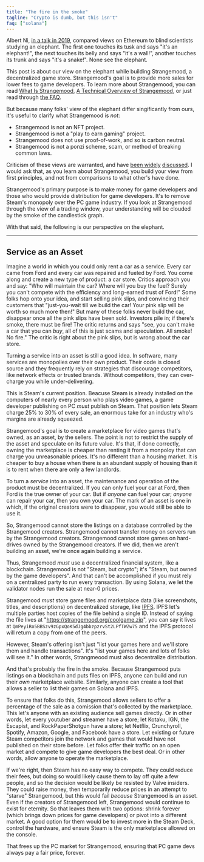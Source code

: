 ```yaml
---
title: "The fire in the smoke"
tagline: "Crypto is dumb, but this isn't"
faq: ["solana"]
---
```


Albert Ni, [in a talk in 2019](https://www.youtube.com/watch?v=QndfwZF8YeY), compared views on Ethereum to blind scientists studying an elephant. The first one touches its tusk and says "it's an elephant!", the next touches its belly and says "it's a wall!", another touches its trunk and says "it's a snake!". None see the elephant.

This post is about our view on the elephant while building Strangemood, a decentralized game store. Strangemood's goal is to provide more sales for lower fees to game developers. To learn more about Strangemood, you can read [What Is Strangemood](/posts/what-is-strangemood), [A Technical Overview of Strangemood](/posts/technical-overview), or just read through [the FAQ](/about).

But because many folks' view of the elephant differ singificantly from ours, it's useful to clarify what Strangemood is _not_:

- Strangemood is not an NFT project.
- Strangemood is not a "play to earn gaming" project.
- Strangemood does not use proof-of-work, and so is carbon neutral.
- Strangemood is not a ponzi scheme, scam, or method of breaking common laws.

Criticism of these views are warranted, and have [been widely](https://web3isgoinggreat.com/) [discussed](https://www.mollywhite.net/annotations/latecomers-guide-to-crypto#). I would ask that, as you learn about Strangemood, you build your view from first principles, and not from comparisons to what other's have done.

Strangemood's primary purpose is to make money for game developers and those who would provide distribution for game developers. It's to remove Steam's monopoly over the PC game industry. If you look at Strangemood through the view of a trading window, your understanding will be clouded by the smoke of the candlestick graph.

With that said, the following is our perspective on the elephant.

---

## Service as an Asset

Imagine a world in which you could only rent a car as a service. Every car came from Ford and every car was repaired and fueled by Ford. You come along and create a new type of product: a car store. Critics approach you and say: "Who will maintain the car? Where will you buy the fuel? Surely you can't compete with the efficiency and long-earned trust of Ford!" Some folks hop onto your idea, and start selling pink slips, and convincing their customers that "just-you-wait till we build the car! Your pink slip will be worth so much more then!" But many of these folks never build the car, disappear once all the pink slips have been sold. Investors pile in; if there's smoke, there must be fire! The critic returns and says "see, you can't make a car that you can _buy_, all of this is just scams and speculation. All smoke! No fire." The critic is right about the pink slips, but is wrong about the car store.

Turning a service into an asset is still a good idea. In software, many services are monopolies over their own product. Their code is closed source and they frequently rely on strategies that discourage competitors, like network effects or trusted brands. Without competitors, they can over-charge you while under-delivering.

This is Steam's current position. Beacuse Steam is already installed on the computers of nearly every person who plays video games, a game developer publishing on PC _must_ publish on Steam. That position lets Steam charge 25% to 30% of every sale, an enormous take for an industry who's margins are already squeezed.

Strangemood's goal is to create a marketplace for video games that's owned, as an asset, by the sellers. The point is not to restrict the supply of the asset and speculate on its future value. It's that, if done correctly, owning the marketplace is cheaper than renting it from a monpoloy that can charge you unreasonable prices. It's no different than a housing market. It is cheaper to buy a house when there is an abundant supply of housing than it is to rent when there are only a few landlords.

To turn a _service_ into an asset, the maintenance and operation of the product must be decentralized. If you can only fuel your car at Ford, then Ford is the true owner of your car. But if _anyone_ can fuel your car; _anyone_ can repair your car, then you own your car. The mark of an asset is one in which, if the original creators were to disappear, you would still be able to use it.

So, Strangemood cannot store the listings on a database controlled by the Strangemood creators. Strangemood cannot transfer money on servers run by the Strangemood creators. Strangemood cannot store games on hard-drives owned by the Strangemood creators. If we did, then we aren't building an asset, we're once again building a service.

Thus, Strangemood _must_ use a decentralized financial system, like a blockchain. Strangemood is not "Steam, but crypto"; it's "Steam, but owned by the game developers". And that can't be accomplished if you must rely on a centralized party to run every transaction. By using Solana, we let the validator nodes run the sale at near-0 prices.

Strangemood _must_ store game files and marketplace data (like screenshots, titles, and descriptions) on decentralized storage, like [IPFS](https://ipfs.io/). IPFS let's multiple parties host copies of the file behind a single ID. Instead of saying the file lives at "https://strangemood.org/coolgame.zip", you can say it lives at `QmPeyiRo5BBSzv9zGpxQoK5dJg4bbzpzrvSt2LPfTWZw75` and the IPFS protocol will return a copy from one of the peers.

However, Steam's offering isn't just "list your games here and we'll store them and handle transactions". It's "list your games here and lots of folks will see it." In other words, Strangmeood must also decentralize distribution.

And that's probably the fire in the smoke. Because Strangemood puts listings on a blockchain and puts files on IPFS, anyone can build and run their _own_ marketplace website. Similarly, anyone can create a tool that allows a seller to list their games on Solana and IPFS.

To ensure that folks do this, Strangemood allows sellers to offer a percentage of the sale as a comission that's collected by the marketplace. This let's anyone with an existing audience sell games directly. Or in other words, let every youtuber and streamer have a store; let Kotaku, IGN, the Escapist, and RockPaperShotgun have a store; let Netflix, Crunchyroll, Spotify, Amazon, Google, and Facebook have a store. Let existing or future Steam competitors join the network and games that would have not published on their store before. Let folks offer their traffic on an open market and compete to give game developers the best deal. Or in other words, allow anyone to operate the marketplace.

If we're right, then Steam has no easy way to compete. They could reduce their fees, but doing so would likely cause them to lay off quite a few people, and so the decision would be likely be resisted by Valve insiders. They could raise money, then temporarily reduce prices in an attempt to "starve" Strangemood, but this would fail _because_ Strangemood is an asset. Even if the creators of Strangemood left, Strangemood would continue to exist for eternity. So that leaves them with two options: shrink forever (which brings down prices for game developers) or pivot into a different market. A good option for them would be to invest more in the Steam Deck, control the hardware, and ensure Steam is the only marketplace allowed on the console.

That frees up the PC market for Strangemood, ensuring that PC game devs always pay a fair price, forever.
